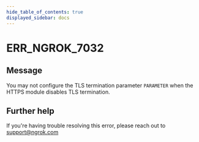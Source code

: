 ```yaml
---
hide_table_of_contents: true
displayed_sidebar: docs
---
```



# ERR_NGROK_7032

## Message

You may not configure the TLS termination parameter `PARAMETER` when the HTTPS module disables TLS termination.

<ErrorDetails error="err_ngrok_7032" />

## Further help

If you're having trouble resolving this error, please reach out to [support@ngrok.com](mailto:support@ngrok.com?subject=Help%20with%20ERR_NGROK_7032)
